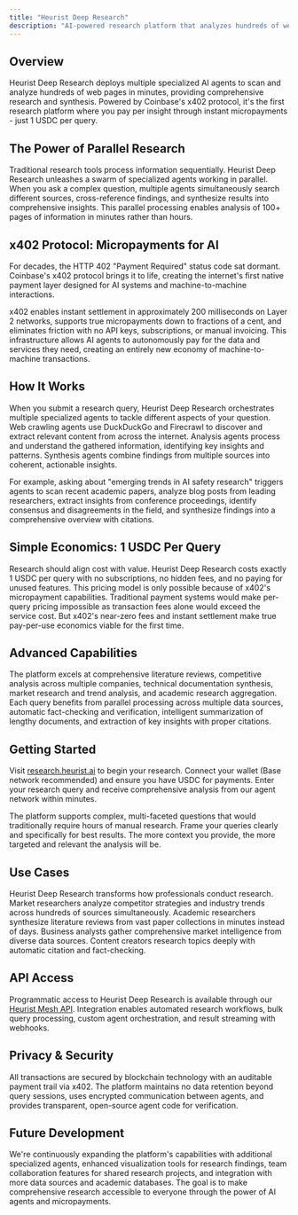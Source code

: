 ```yaml
---
title: "Heurist Deep Research"
description: "AI-powered research platform that analyzes hundreds of web pages in minutes with x402 micropayment protocol."
---
```


## Overview

Heurist Deep Research deploys multiple specialized AI agents to scan and analyze hundreds of web pages in minutes, providing comprehensive research and synthesis. Powered by Coinbase's x402 protocol, it's the first research platform where you pay per insight through instant micropayments - just 1 USDC per query.

## The Power of Parallel Research

Traditional research tools process information sequentially. Heurist Deep Research unleashes a swarm of specialized agents working in parallel. When you ask a complex question, multiple agents simultaneously search different sources, cross-reference findings, and synthesize results into comprehensive insights. This parallel processing enables analysis of 100+ pages of information in minutes rather than hours.

## x402 Protocol: Micropayments for AI

For decades, the HTTP 402 "Payment Required" status code sat dormant. Coinbase's x402 protocol brings it to life, creating the internet's first native payment layer designed for AI systems and machine-to-machine interactions.

x402 enables instant settlement in approximately 200 milliseconds on Layer 2 networks, supports true micropayments down to fractions of a cent, and eliminates friction with no API keys, subscriptions, or manual invoicing. This infrastructure allows AI agents to autonomously pay for the data and services they need, creating an entirely new economy of machine-to-machine transactions.

## How It Works

When you submit a research query, Heurist Deep Research orchestrates multiple specialized agents to tackle different aspects of your question. Web crawling agents use DuckDuckGo and Firecrawl to discover and extract relevant content from across the internet. Analysis agents process and understand the gathered information, identifying key insights and patterns. Synthesis agents combine findings from multiple sources into coherent, actionable insights.

For example, asking about "emerging trends in AI safety research" triggers agents to scan recent academic papers, analyze blog posts from leading researchers, extract insights from conference proceedings, identify consensus and disagreements in the field, and synthesize findings into a comprehensive overview with citations.

## Simple Economics: 1 USDC Per Query

Research should align cost with value. Heurist Deep Research costs exactly 1 USDC per query with no subscriptions, no hidden fees, and no paying for unused features. This pricing model is only possible because of x402's micropayment capabilities. Traditional payment systems would make per-query pricing impossible as transaction fees alone would exceed the service cost. But x402's near-zero fees and instant settlement make true pay-per-use economics viable for the first time.

## Advanced Capabilities

The platform excels at comprehensive literature reviews, competitive analysis across multiple companies, technical documentation synthesis, market research and trend analysis, and academic research aggregation. Each query benefits from parallel processing across multiple data sources, automatic fact-checking and verification, intelligent summarization of lengthy documents, and extraction of key insights with proper citations.

## Getting Started

Visit [research.heurist.ai](https://research.heurist.ai) to begin your research. Connect your wallet (Base network recommended) and ensure you have USDC for payments. Enter your research query and receive comprehensive analysis from our agent network within minutes.

The platform supports complex, multi-faceted questions that would traditionally require hours of manual research. Frame your queries clearly and specifically for best results. The more context you provide, the more targeted and relevant the analysis will be.

## Use Cases

Heurist Deep Research transforms how professionals conduct research. Market researchers analyze competitor strategies and industry trends across hundreds of sources simultaneously. Academic researchers synthesize literature reviews from vast paper collections in minutes instead of days. Business analysts gather comprehensive market intelligence from diverse data sources. Content creators research topics deeply with automatic citation and fact-checking.

## API Access

Programmatic access to Heurist Deep Research is available through our [Heurist Mesh API](../dev-guide/heurist-mesh/introduction). Integration enables automated research workflows, bulk query processing, custom agent orchestration, and result streaming with webhooks.

## Privacy & Security

All transactions are secured by blockchain technology with an auditable payment trail via x402. The platform maintains no data retention beyond query sessions, uses encrypted communication between agents, and provides transparent, open-source agent code for verification.

## Future Development

We're continuously expanding the platform's capabilities with additional specialized agents, enhanced visualization tools for research findings, team collaboration features for shared research projects, and integration with more data sources and academic databases. The goal is to make comprehensive research accessible to everyone through the power of AI agents and micropayments.